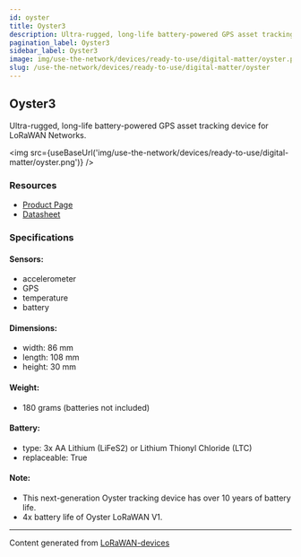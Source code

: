 ```yaml
---
id: oyster
title: Oyster3
description: Ultra-rugged, long-life battery-powered GPS asset tracking device for LoRaWAN Networks
pagination_label: Oyster3
sidebar_label: Oyster3
image: img/use-the-network/devices/ready-to-use/digital-matter/oyster.png
slug: /use-the-network/devices/ready-to-use/digital-matter/oyster
---
```



## Oyster3

Ultra-rugged, long-life battery-powered GPS asset tracking device for LoRaWAN Networks.

<img src={useBaseUrl('img/use-the-network/devices/ready-to-use/digital-matter/oyster.png')} />

### Resources

- [Product Page](https://www.digitalmatter.com/devices/oyster-lorawan)
- [Datasheet](https://www.digitalmatter.com/wp-content/uploads/2023/02/Oyster3-LoRaWAN-Datasheet-Digital-Matter-V8.pdf)

### Specifications

#### Sensors:

- accelerometer
- GPS
- temperature
- battery

#### Dimensions:

- width: 86 mm
- length: 108 mm
- height: 30 mm

#### Weight:

- 180 grams (batteries not included)

#### Battery:

- type: 3x AA Lithium (LiFeS2) or Lithium Thionyl Chloride (LTC)
- replaceable: True

#### Note:
- This next-generation Oyster tracking device has over 10 years of battery life.
- 4x battery life of Oyster LoRaWAN V1.

---

Content generated from [LoRaWAN-devices](https://github.com/TheThingsNetwork/lorawan-devices)
